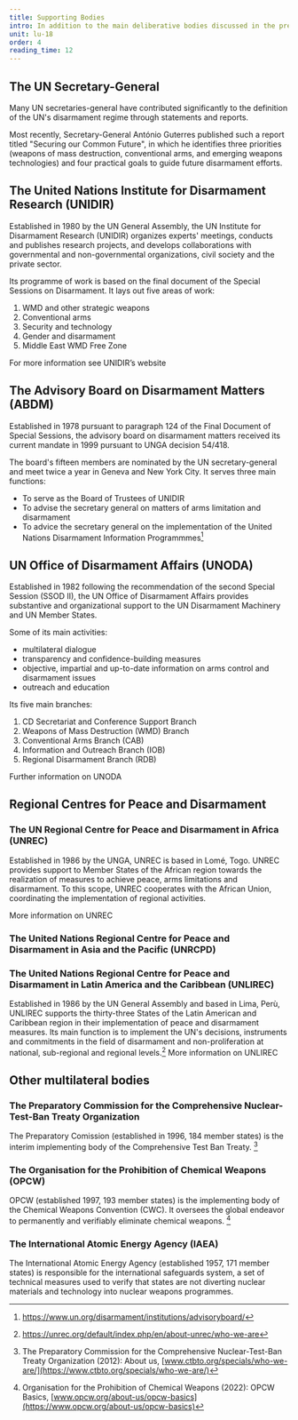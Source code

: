 ```yaml
---
title: Supporting Bodies
intro: In addition to the main deliberative bodies discussed in the previous section, the UN Disarmament Machinery contains a number of specialised and regional institutions.
unit: lu-18
order: 4
reading_time: 12
---
```


## The UN Secretary-General

Many UN secretaries-general have contributed significantly to the definition of the UN's disarmament regime through statements and reports.

Most recently, Secretary-General António Guterres published such a report titled "Securing our Common Future", in which he identifies three priorities (weapons of mass destruction, conventional arms, and emerging weapons technologies) and four practical goals to guide future disarmament efforts.

## The United Nations Institute for Disarmament Research (UNIDIR)

Established in 1980 by the UN General Assembly, the UN Institute for Disarmament Research (UNIDIR) organizes experts' meetings, conducts and publishes research projects, and develops collaborations with governmental and non-governmental organizations, civil society and the private sector.

Its programme of work is based on the final document of the Special Sessions on Disarmament. It lays out five areas of work:

1. WMD and other strategic weapons
2. Conventional arms
3. Security and technology
4. Gender and disarmament
5. Middle East WMD Free Zone

For more information see UNIDIR’s website

## The Advisory Board on Disarmament Matters (ABDM)

<Figure
  src="advisory-committee.jpg"
  alt=""
  size="medium"
  caption="The members of the Advisory Board on Disarmament. Geneva, January 2020."
  credit="United Nations Office for Disarmament Affairs"
></Figure>

Established in 1978 pursuant to paragraph 124 of the Final Document of Special Sessions, the advisory board on disarmament matters received its current mandate in 1999 pursuant to UNGA decision 54/418.

The board's fifteen members are nominated by the UN secretary-general and meet twice a year in Geneva and New York City. It serves three main functions:

- To serve as the Board of Trustees of UNIDIR
- To advise the secretary general on matters of arms limitation and disarmament
- To advice the secretary general on the implementation of the United Nations Disarmament Information Programmmes[^1]

## UN Office of Disarmament Affairs (UNODA)

Established in 1982 following the recommendation of the second Special Session (SSOD II), the UN Office of Disarmament Affairs provides substantive and organizational support to the UN Disarmament Machinery and UN Member States.

Some of its main activities:

- multilateral dialogue
- transparency and confidence-building measures
- objective, impartial and up-to-date information on arms control and disarmament issues
- outreach and education

Its five main branches:

1. CD Secretariat and Conference Support Branch
2. Weapons of Mass Destruction (WMD) Branch
3. Conventional Arms Branch (CAB)
4. Information and Outreach Branch (IOB)
5. Regional Disarmament Branch (RDB)

Further information on UNODA

## Regional Centres for Peace and Disarmament

### The UN Regional Centre for Peace and Disarmament in Africa (UNREC)

Established in 1986 by the UNGA, UNREC is based in Lomé, Togo. UNREC provides support to Member States of the African region towards the realization of measures to achieve peace, arms limitations and disarmament. To this scope, UNREC cooperates with the African Union, coordinating the implementation of regional activities.

More information on UNREC

### The United Nations Regional Centre for Peace and Disarmament in Asia and the Pacific (UNRCPD)

### The United Nations Regional Centre for Peace and Disarmament in Latin America and the Caribbean (UNLIREC)

Established in 1986 by the UN General Assembly and based in Lima, Perù, UNLIREC supports the thirty-three States of the Latin American and Caribbean region in their implementation of peace and disarmament measures. Its main function is to implement the UN's decisions, instruments and commitments in the field of disarmament and non-proliferation at national, sub-regional and regional levels.[^2] More information on UNLIREC

## Other multilateral bodies

### The Preparatory Commission for the Comprehensive Nuclear-Test-Ban Treaty Organization

The Preparatory Comission (established in 1996, 184 member states) is the interim implementing body of the Comprehensive Test Ban Treaty. [^3]

### The Organisation for the Prohibition of Chemical Weapons (OPCW)


OPCW (established 1997, 193 member states) is the implementing body of the Chemical Weapons Convention (CWC). It oversees the global endeavor to permanently and verifiably eliminate chemical weapons. [^4]

### The International Atomic Energy Agency (IAEA)


The International Atomic Energy Agency (established 1957, 171 member states) is responsible for the international safeguards system, a set of technical measures used to verify that states are not diverting nuclear materials and technology into nuclear weapons programmes.

[^1]: https://www.un.org/disarmament/institutions/advisoryboard/
[^2]: https://unrec.org/default/index.php/en/about-unrec/who-we-are
[^3]: The Preparatory Commission for the Comprehensive Nuclear-Test-Ban Treaty Organization (2012): About us, [www.ctbto.org/specials/who-we-are/](https://www.ctbto.org/specials/who-we-are/)
[^4]: Organisation for the Prohibition of Chemical Weapons (2022): OPCW Basics, [www.opcw.org/about-us/opcw-basics](https://www.opcw.org/about-us/opcw-basics)
